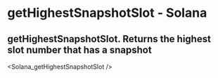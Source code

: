 # getHighestSnapshotSlot - Solana

## getHighestSnapshotSlot. Returns the highest slot number that has a snapshot


<Solana_getHighestSnapshotSlot />
